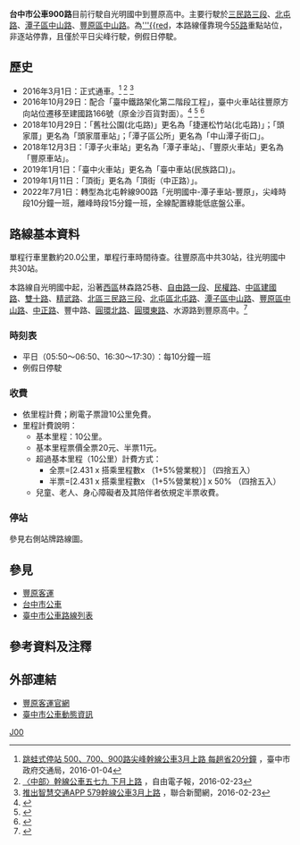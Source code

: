 {{Infobox Bus Route
| image=[[File:豐原客運745-FX.jpg|thumb]] 
| number= 台中市公車900路
| operator= [[豐原客運|豐原客運]]
| garage=
| length= 約20.0公里
| time= 待查
| start= 光明國中
| via= [[國立臺中女子高級中學|臺中女中]]<br>[[File:ROC_Taiwan_Railways_Administration_Logo.svg|20px]] [[臺中車站|臺中火車站]]<br>[[國立臺中科技大學|國立臺中科技大學]]<br>[[中友百貨|中友百貨]]<br>[[台中市私立新民高級中學|新民高中]]<br>[[大坑口|大坑口]]<br>[[舊社公園|舊社公園]]<br>潭子區公所<br>[[File:ROC_Taiwan_Railways_Administration_Logo.svg|20px]] [[潭子車站|潭子火車站]]<br>[[臺中市私立弘文高級中學|弘文中學]]<br>[[豐原高商|豐原高商]]<br>[[File:ROC_Taiwan_Railways_Administration_Logo.svg|20px]] [[豐原車站|豐原火車站]]<br>豐村國小
| end= [[國立豐原高級中學|豐原高中]]
| level= 平日（採雙向對開）<br>05:50～06:50、16:30～17:30<br>例假日停駛
| frequency= 每10分鐘一班<ref>{{Cite web |url=http://www.fybus.com.tw/data/city/900.htm |title=900路班表 |access-date=2016-02-26 |archive-date=2022-02-16 |archive-url=https://web.archive.org/web/20220216123447/http://www.fybus.com.tw/data/city/900.htm }}</ref>
| Other_route= [[台中市公車12路|台中市公車12路]]<br>[[台中市公車700路|台中市公車700路]]
| vehicle= 
| Fare= 依里程計費
| compete= [[File:ROC_Taiwan_Railways_Administration_Logo.svg|20px]][[台鐵|台鐵]]：[[台中車站|台中]]-[[豐原車站|豐原]]<br>[[台中市公車55路|台中市公車55路]]<br>[[台中市公車901路|台中市公車901路]]
| bgcolor=#FF4D00
| fontcolor= white
}}

'''台中市公車900路'''目前行駛自光明國中到豐原高中。主要行駛於[[三民路_(台中市區)|三民路三段]]、[[北屯路|北屯路]]、[[潭子區|潭子區]][[中山路_(潭子區)|中山路]]、[[豐原區|豐原區]][[中山路_(豐原區)|中山路]]。為[[台中市幹線公車|'''{{red]]，本路線僅靠現今[[台中市公車55路|55路]]重點站位，非逐站停靠，且僅於平日尖峰行駛，例假日停駛。

==歷史==
*2016年3月1日：正式通車。<ref>[http://www.traffic.taichung.gov.tw/news/index-1.asp?Parser=9,4,20,,,,4903,,,,,,579,,,,,2015/8/26,2016/2/26 跳蛙式停站 500、700、900路尖峰幹線公車3月上路 每趟省20分鐘] {{Wayback|url=http://www.traffic.taichung.gov.tw/news/index-1.asp?Parser=9%2C4%2C20%2C%2C%2C%2C4903%2C%2C%2C%2C%2C%2C579%2C%2C%2C%2C%2C2015%2F8%2F26%2C2016%2F2%2F26 |date=20190503010728 }}，臺中市政府交通局，2016-01-04</ref> <ref>[http://news.ltn.com.tw/news/local/paper/960828 〈中部〉幹線公車五七九 下月上路] {{Wayback|url=http://news.ltn.com.tw/news/local/paper/960828 |date=20190502204535 }}，自由電子報，2016-02-23</ref> <ref>[http://udn.com/news/story/6964/1517030-%E6%8E%A8%E5%87%BA%E6%99%BA%E6%85%A7%E4%BA%A4%E9%80%9AAPP-579%E5%B9%B9%E7%B7%9A%E5%85%AC%E8%BB%8A3%E6%9C%88%E4%B8%8A%E8%B7%AF 推出智慧交通APP 579幹線公車3月上路] {{Wayback|url=http://udn.com/news/story/6964/1517030-%E6%8E%A8%E5%87%BA%E6%99%BA%E6%85%A7%E4%BA%A4%E9%80%9AAPP-579%E5%B9%B9%E7%B7%9A%E5%85%AC%E8%BB%8A3%E6%9C%88%E4%B8%8A%E8%B7%AF |date=20190503025639 }}，聯合新聞網，2016-02-23</ref>
*2016年10月29日：配合「臺中鐵路架化第二階段工程」，臺中火車站往豐原方向站位遷移至建國路166號（原金沙百貨對面）。<ref>{{Cite web |url=http://www.fybus.com.tw/station.jpg |title=臺中火車站招呼站遷移公告 |access-date=2016-10-27 |archive-date=2020-05-04 |archive-url=https://web.archive.org/web/20200504121803/http://www.fybus.com.tw/station.jpg |dead-url=no }}</ref> <ref>{{Cite web |url=http://www.traffic.taichung.gov.tw/news/index-1.asp?Parser=9,4,20,,,,5931 |title=台中火車站前7處公車站位 29日起調整行駛動線 |access-date=2016-10-27 |archive-date=2020-06-22 |archive-url=https://web.archive.org/web/20200622135018/http://www.traffic.taichung.gov.tw/news/index-1.asp?Parser=9,4,20,,,,5931 |dead-url=no }}</ref> <ref>{{Cite web |url=http://www.traffic.taichung.gov.tw/news/index-1.asp?Parser=9,4,20,,,,5891 |title=因應台中火車站前廣場改建工程，10/29(六)起台中火車站公車停靠站位調整資訊 |access-date=2016-10-27 |archive-date=2020-09-27 |archive-url=https://web.archive.org/web/20200927145159/http://www.traffic.taichung.gov.tw/news/index-1.asp?Parser=9,4,20,,,,5891 |dead-url=no }}</ref>
*2018年10月29日：「舊社公園(北屯路)」更名為「捷運松竹站(北屯路)」；「頭家厝」更名為「頭家厝車站」；「潭子區公所」更名為「中山潭子街口」。
*2018年12月3日：「潭子火車站」更名為「潭子車站」、「豐原火車站」更名為「豐原車站」。
*2019年1月1日：「臺中火車站」更名為「臺中車站(民族路口)」。
*2019年1月11日：「頂街」更名為「頂街（中正路）」。
*2022年7月1日：轉型為北屯幹線900路「光明國中-潭子車站-豐原」，尖峰時段10分鐘一班，離峰時段15分鐘一班，全線配置綠能低底盤公車。

==路線基本資料==
單程行車里數約20.0公里，單程行車時間待查。往豐原高中共30站，往光明國中共30站。

本路線自光明國中起，沿著[[西區_(台中市)|西區]]林森路25巷、[[自由路_(台中市區)|自由路一段]]、[[民權路_(台中市)|民權路]]、[[中區_(台中市)|中區]][[建國路_(台中市區)|建國路]]、[[雙十路_(台中市)|雙十路]]、[[精武路|精武路]]、[[北區_(台中市)|北區]][[三民路_(台中市區)|三民路三段]]、[[北屯區|北屯區]][[北屯路|北屯路]]、[[潭子區|潭子區]][[中山路_(潭子區)|中山路]]、[[豐原區|豐原區]][[中山路_(豐原區)|中山路]]、[[中正路_(豐原區)|中正路]]、豐中路、[[圓環北路|圓環北路]]、[[圓環東路|圓環東路]]、水源路到豐原高中。<ref>{{Cite web |url=http://www.fybus.com.tw/data/city/900.jpg |title=豐原客運900路路線圖 |access-date=2016-03-04 |archive-date=2019-06-04 |archive-url=https://web.archive.org/web/20190604154501/http://www.fybus.com.tw/data/city/900.jpg |dead-url=no }}</ref>

===時刻表===
*平日（05:50～06:50、16:30～17:30）：每10分鐘一班
*例假日停駛

===收費===
*依里程計費；刷電子票證10公里免費。
*里程計費說明：
**基本里程：10公里。
**基本里程票價全票20元、半票11元。
**超過基本里程（10公里）計費方式：
***全票=[2.431 x 搭乘里程數x （1+5%營業稅）] （四捨五入）
***半票=[2.431 x 搭乘里程數x （1+5%營業稅）] x 50% （四捨五入）
**兒童、老人、身心障礙者及其陪伴者依規定半票收費。

===停站===
參見右側站牌路線圖。
{{BS-map
|title=臺中市公車900路站牌
|legend=0
|lua=1
|map=
KBHFa~~'''光明國中（公館路46巷）'''
BHF~~[[國立臺中女子高級中學|臺中女中]]
BHF~~[[File:ROC_Taiwan_Railways_Administration_Logo.svg|20px]][[臺中車站|臺中車站（民族路口）]] 
BHF~~[[國立臺中科技大學|國立臺中科技大學]]
BHF~~[[中友百貨|中友百貨]]
BHF~~一心市場
BHF~~[[台中市私立新民高級中學|新民高中（三民路）]]
BHF~~監理站
BHF~~北屯國小（北屯路）
BHF~~三光國中
BHF~~大坑口
BHF~~北屯崇德二路口
BHF~~北新國中
BHF~~捷運松竹站
BHF~~中山中興路口
BHF~~[[File:ROC_Taiwan_Railways_Administration_Logo.svg|20px]][[頭家厝車站|頭家厝車站]]
BHF~~僑忠國小
BHF~~中山潭子街口
BHF~~[[File:ROC_Taiwan_Railways_Administration_Logo.svg|20px]][[潭子車站|潭子車站]]
BHF~~潭子國小
BHF~~潭子科技園區
BHF~~弘文中學
BHF~~文化新村
BHF~~豐原高商
BHF~~豐原郵局
BHF~~媽祖廟
BHF~~頂街
BHF~~[[File:ROC_Taiwan_Railways_Administration_Logo.svg|20px]][[豐原車站_(台灣)|豐原車站]]
BHF~~豐村國小
KBHFe~~'''[[國立豐原高級中學|豐原高中]]'''
}}

==參見==
*[[豐原客運|豐原客運]]
*[[台中市公車|台中市公車]]
*[[臺中市公車路線列表|臺中市公車路線列表]]

==參考資料及注釋==
<div class="references-2column">
<references />
</div>

==外部連結==
*[http://www.fybus.com.tw/ 豐原客運官網] {{Wayback|url=http://www.fybus.com.tw/ |date=20191105071239 }} 
*[http://citybus.taichung.gov.tw/ebus/ 臺中市公車動態資訊] {{Wayback|url=http://citybus.taichung.gov.tw/ebus/ |date=20140412110242 }} 

{{臺中市市區公車}}

[[Category:台中市公車路線|J00]]
